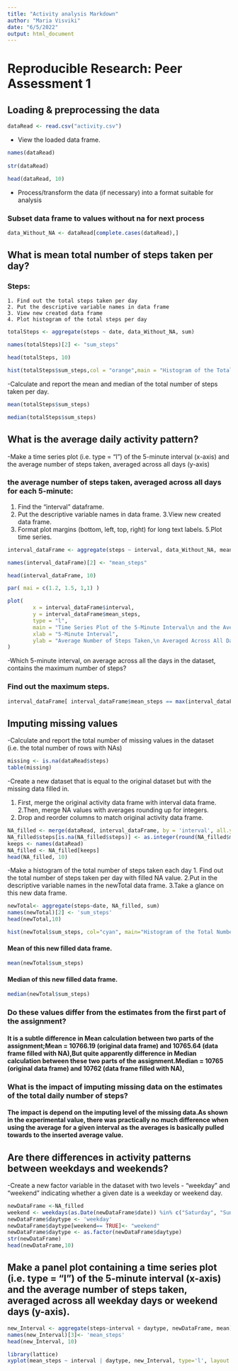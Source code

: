 ---
title: "Activity analysis Markdown"
author: "Maria Visviki"
date: "6/5/2022"
output: html_document
---
Reproducible Research: Peer Assessment 1
========================================

## Loading & preprocessing the data

```{r}
dataRead <- read.csv("activity.csv")
```
- View the loaded data frame.

```{r}
names(dataRead)
 
str(dataRead)

head(dataRead, 10)
```
- Process/transform the data (if necessary) into a format suitable for analysis

### Subset data frame to values without na for next process

```{r}
data_Without_NA <- dataRead[complete.cases(dataRead),]
```
## What is mean total number of steps taken per day?

### Steps:
    1. Find out the total steps taken per day
    2. Put the descriptive variable names in data frame
    3. View new created data frame
    4. Plot histogram of the total steps per day
    
```{r}
totalSteps <- aggregate(steps ~ date, data_Without_NA, sum)

names(totalSteps)[2] <- "sum_steps"

head(totalSteps, 10)

hist(totalSteps$sum_steps,col = "orange",main = "Histogram of the Total Number of Steps Taken Each Day",xlab = "Total Number of Steps Taken Each Day",breaks = 30)
```
-Calculate and report the mean and median of the total number of steps taken per day.

```{r}
mean(totalSteps$sum_steps)

median(totalSteps$sum_steps)

```

## What is the average daily activity pattern?

-Make a time series plot (i.e. type = “l”) of the 5-minute interval (x-axis) and the average number of steps taken, averaged across all days (y-axis)

### the average number of steps taken, averaged across all days for each 5-minute:
  1. Find the "interval" dataframe.
  2. Put the descriptive variable names in data frame.
  3.View new created data frame.
  4. Format plot margins (bottom, left, top, right) for long text labels.
  5.Plot time series.
  
```{r}
interval_dataFrame <- aggregate(steps ~ interval, data_Without_NA, mean)

names(interval_dataFrame)[2] <- "mean_steps"

head(interval_dataFrame, 10)

par( mai = c(1.2, 1.5, 1,1) )

plot(
        x = interval_dataFrame$interval,
        y = interval_dataFrame$mean_steps,
        type = "l",
        main = "Time Series Plot of the 5-Minute Interval\n and the Average Number of Steps Taken, Averaged Across All Days",
        xlab = "5-Minute Interval",
        ylab = "Average Number of Steps Taken,\n Averaged Across All Days"
)
```
-Which 5-minute interval, on average across all the days in the dataset, contains the maximum number of steps?

### Find out the maximum steps.

```{r}
interval_dataFrame[ interval_dataFrame$mean_steps == max(interval_dataFrame$mean_steps), ]
```

## Imputing missing values

-Calculate and report the total number of missing values in the dataset (i.e. the total number of rows with NAs)

```{r}
missing <- is.na(dataRead$steps)
table(missing)
```

-Create a new dataset that is equal to the original dataset but with the missing data filled in.

  1. First, merge the original activity data frame with interval data frame.
  2.Then, merge NA values with averages rounding up for integers.
  3. Drop and reorder columns to match original activity data frame.

```{r}
NA_filled <- merge(dataRead, interval_dataFrame, by = 'interval', all.y = F)
NA_filled$steps[is.na(NA_filled$steps)] <- as.integer(round(NA_filled$mean_steps[is.na(NA_filled$steps)]))
keeps <- names(dataRead)
NA_filled <- NA_filled[keeps]
head(NA_filled, 10)
```

-Make a histogram of the total number of steps taken each day
    1. Find out the total number of steps taken per day with filled NA value.
    2.Put in the descriptive variable names in the newTotal data frame.
    3.Take a glance on this new data frame.
    
```{r}
newTotal<- aggregate(steps~date, NA_filled, sum)
names(newTotal)[2] <- 'sum_steps'
head(newTotal,10)

hist(newTotal$sum_steps, col="cyan", main="Histogram of the Total Number of Steps Taken Each Day\nwith the missing data filled in", xlab="Total Number of Steps Taken Each Day", breaks=30)
```

#### Mean of this new filled data frame.
```{r}
mean(newTotal$sum_steps)
```
#### Median of this new filled data frame.
```{r}
median(newTotal$sum_steps)
```

### Do these values differ from the estimates from the first part of the assignment?
#### It is a subtle difference in Mean calculation between two parts of the assignment;Mean = 10766.19 (original data frame) and 10765.64 (data frame filled with NA),But quite apparently difference in Median calculation between these two parts of the assignment.Median = 10765 (original data frame) and 10762 (data frame filled with NA),
### What is the impact of imputing missing data on the estimates of the total daily number of steps?
#### The impact is depend on the imputing level of the missing data.As shown in the experimental value, there was practically no much difference when using the average for a given interval as the averages is basically pulled towards to the inserted average value.

## Are there differences in activity patterns between weekdays and weekends?

-Create a new factor variable in the dataset with two levels - “weekday” and “weekend” indicating whether a given date is a weekday or weekend day.

```{r}
newDataFrame <-NA_filled
weekend <- weekdays(as.Date(newDataFrame$date)) %in% c("Saturday", "Sunday")
newDataFrame$daytype <- 'weekday'
newDataFrame$daytype[weekend== TRUE]<- "weekend"
newDataFrame$daytype <- as.factor(newDataFrame$daytype)
str(newDataFrame)
head(newDataFrame,10)
```
## Make a panel plot containing a time series plot (i.e. type = “l”) of the 5-minute interval (x-axis) and the average number of steps taken, averaged across all weekday days or weekend days (y-axis).

```{r}
new_Interval <- aggregate(steps~interval + daytype, newDataFrame, mean)
names(new_Interval)[3]<- 'mean_steps'
head(new_Interval, 10)

library(lattice)
xyplot(mean_steps ~ interval | daytype, new_Interval, type='l', layout = c(1,2), main = "Time Series Plot of the 5-Minute Interval\nand the Average Number of Steps Taken,\nAveraged Across All Weekday Days or Weekend Days", xlab= "5-Minute Interval", ylab="Average Number of Steps Taken")
```